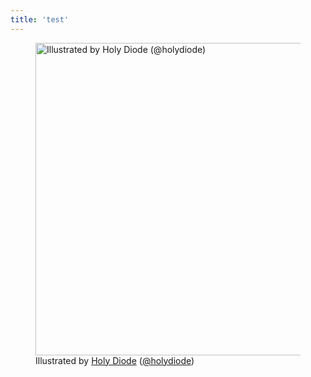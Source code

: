 ```yaml
---
title: 'test'
---
```


::: {.align-center}
:::: {.flex-container}
![Illustrated by <a href="https://www.holydiode.com/">Holy Diode</a> (<a href="https://www.instagram.com/holy.diode/">@holydiode</a>)](/posts/2025/magic-of-unlocking-secrets-of-our-bodies/conductor.png){height=500px}
::::
:::
